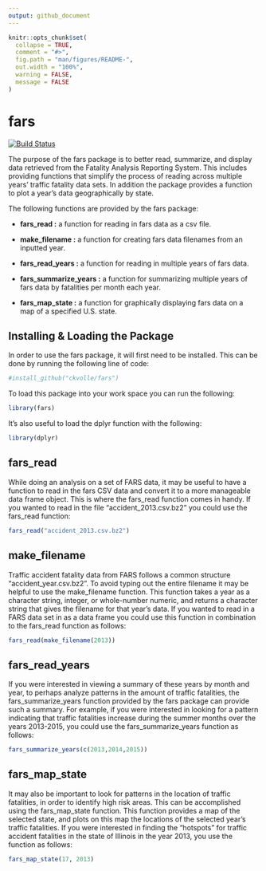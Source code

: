 ---
output: github_document
---

<!-- README.md is generated from README.Rmd. Please edit that file -->

```{r, include = FALSE}
knitr::opts_chunk$set(
  collapse = TRUE,
  comment = "#>",
  fig.path = "man/figures/README-",
  out.width = "100%",
  warning = FALSE,
  message = FALSE
)
```

# fars

<!-- badges: start -->
[![Build Status](https://app.travis-ci.com/ckvolle/fars.svg?token=mBCzScrmiywpaaWMtDnz&branch=main)](https://app.travis-ci.com/ckvolle/fars)
<!-- badges: end -->

The purpose of the fars package is to better read, summarize, and display data retrieved from the Fatality Analysis Reporting System. This includes providing functions that simplify the process of reading across multiple years’ traffic fatality data sets. In addition the package provides a function to plot a year’s data geographically by state.

The following functions are provided by the fars package:

* **fars_read :** a function for reading in fars data as a csv file.

* **make_filename :** a function for creating fars data filenames from an inputted year.

* **fars_read_years :** a function for reading in multiple years of fars data.

* **fars_summarize_years :** a function for summarizing multiple years of fars data by fatalities per month each year.

* **fars_map_state :** a function for graphically displaying fars data on  a map of a specified U.S. state.

## Installing & Loading the Package

In order to use the fars package, it will first need to be installed. This can be done by running the following line of code:

```{r install_fars}
#install_github("ckvolle/fars")
```

To load this package into your work space you can run the following:

```{r load_fars}
library(fars)
```

It's also useful to load the dplyr function with the following:

```{r load_dplyr}
library(dplyr)
```

## fars_read

While doing an analysis on a set of FARS data, it may be useful to have a function to read in the fars CSV data and convert it to a more manageable data frame object. This is where the fars_read function comes in handy. If you wanted to read in the file “accident_2013.csv.bz2” you could use the fars_read function:

```{r fars_read}
fars_read("accident_2013.csv.bz2")
```

## make_filename

Traffic accident fatality data from FARS follows a common structure “accident_year.csv.bz2”. To avoid typing out the entire filename it may be helpful to use the make_filename function. This function takes a year as a character string, integer, or whole-number numeric, and returns a character string that gives the filename for that year's data. If you wanted to read in a FARS data set in as a data frame you could use this function in combination to the fars_read function as follows:

```{r make_filename}
fars_read(make_filename(2013))
```

## fars_read_years

If you were interested in viewing a summary of these years by month and year, to perhaps analyze patterns in the amount of traffic fatalities, the fars_summarize_years function provided by the fars package can provide such a summary. For example, if you were interested in looking for a pattern indicating that traffic fatalities increase during the summer months over the years 2013-2015, you could use the fars_summarize_years function as follows:

```{r fars_summarize_years}
fars_summarize_years(c(2013,2014,2015))
```

## fars_map_state

It may also be important to look for patterns in the location of traffic fatalities, in order to identify high risk areas. This can be accomplished using the fars_map_state function. This function provides a map of the selected state, and plots on this map the locations of the selected year’s traffic fatalities. If you were interested in finding the “hotspots” for traffic accident fatalities in the state of Illinois in the year 2013, you use the function as follows:

```{r fars_map_state}
fars_map_state(17, 2013)
```
